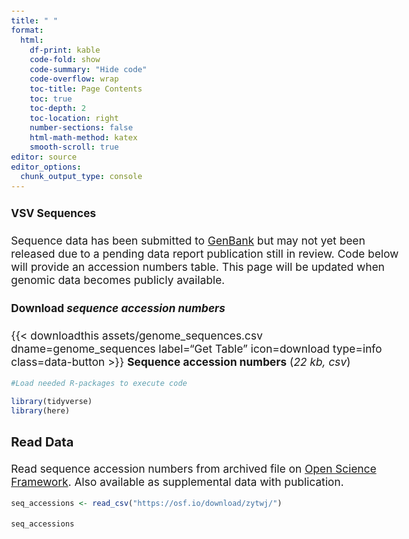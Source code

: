 ```yaml
---
title: " "
format:
  html: 
    df-print: kable
    code-fold: show
    code-summary: "Hide code"
    code-overflow: wrap
    toc-title: Page Contents
    toc: true
    toc-depth: 2
    toc-location: right
    number-sections: false
    html-math-method: katex
    smooth-scroll: true
editor: source
editor_options: 
  chunk_output_type: console
---
```

```{=html}
<style type="text/css">

body, td {
   font-size: 13pt;
}
code.r{
  font-size: 9pt;
}
pre {
  font-size: 11pt
}
</style>
```

::: {.callout-note icon=true}
#### VSV Sequences    
Sequence data has been submitted to [GenBank](https://www.ncbi.nlm.nih.gov/genbank/) but may not yet been released due to a pending data report publication still in review.  Code below will provide an accession numbers table.  This page will be updated when genomic data becomes publicly available.  
:::


#### Download *sequence accession numbers* 
{{< downloadthis assets/genome_sequences.csv dname=genome_sequences label="Get Table" icon=download type=info class=data-button >}}    **Sequence accession numbers** (*22 kb, csv*) 

```r
#Load needed R-packages to execute code

library(tidyverse)
library(here)
```

### Read Data    
Read sequence accession numbers from archived file on [Open Science Framework](https://osf.io/ghzfq/).  Also available as supplemental data with publication.    
```r

seq_accessions <- read_csv("https://osf.io/download/zytwj/")

```

```r
seq_accessions
```